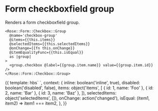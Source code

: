
<Meta title="Rose|Form/Checkbox/Group" component="Form/Checkbox/Group" />

# Form checkboxfield group

Renders a form checkboxfield group.

```htmlbars
<Rose::Form::Checkbox::Group
  @name='checkbox-group'
  @items={{this.items}}
  @selectedItems={{this.selectedItems}}
  @onChange={{fn this.onChange}}
  @itemEqualityFunc={{this.isEqual}}
  as |group|
>
  <group.checkbox @label={{group.item.name}} value={{group.item.id}} />
</Rose::Form::Checkbox::Group>
```

<Preview>
  <Story name="Basic" height="10rem">
    {{
      template: hbs`
    <Rose::Form::Checkbox::Group
      @name={{name}}
      @inline={{inline}}
      @disabled={{disabled}}
      @items={{items}}
      @selectedItems={{selectedItems}}
      @onChange={{onChange}}
      @itemEqualityFunc={{isEqual}}
      as |group|
    >
      <group.checkbox
        @label={{group.item.name}}
        value={{group.item.id}} />
    </Rose::Form::Checkbox::Group>
  `,
      context: {
        inline: boolean('inline', true),
        disabled: boolean('disabled', false),
        items: object('items', [
          { id: 1, name: 'Foo' },
          { id: 2, name: 'Bar' },
          { id: 3, name: 'Baz' },
        ]),
        selectedItems: object('selectedItems', []),
        onChange: action('changed'),
        isEqual: (item1, item2) => item1 === item2,
      },
    }}
  </Story>
</Preview>
